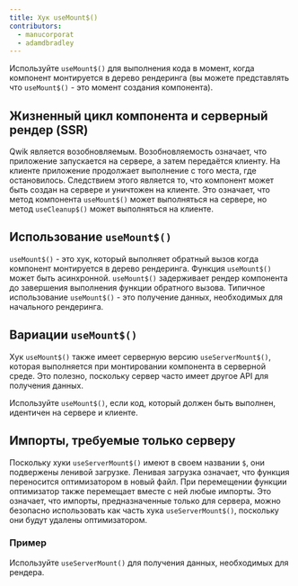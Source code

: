 ```yaml
---
title: Хук useMount$()
contributors:
  - manucorporat
  - adamdbradley
---
```


Используйте `useMount$()` для выполнения кода в момент, когда компонент монтируется в дерево рендеринга (вы можете представлять что `useMount$()` - это момент создания компонента).

## Жизненный цикл компонента и серверный рендер (SSR)

Qwik является возобновляемым. Возобновляемость означает, что приложение запускается на сервере, а затем передаётся клиенту. На клиенте приложение продолжает выполнение с того места, где остановилось. Следствием этого является то, что компонент может быть создан на сервере и уничтожен на клиенте. Это означает, что метод компонента `useMount$()` может выполняться на сервере, но метод `useCleanup$()` может выполняться на клиенте.

## Использование `useMount$()`

`useMount$()` - это хук, который выполняет обратный вызов когда компонент монтируется в дерево рендеринга. Функция `useMount$()` может быть асинхронной. `useMount$()` задерживает рендер компонента до завершения выполнения функции обратного вызова. Типичное использование `useMount$()` - это получение данных, необходимых для начального рендеринга.

## Вариации `useMount$()`

Хук `useMount$()` также имеет серверную версию `useServerMount$()`, которая выполняется при монтировании компонента в серверной среде. Это полезно, поскольку сервер часто имеет другое API для получения данных.

Используйте `useMount$()`, если код, который должен быть выполнен, идентичен на сервере и клиенте.

## Импорты, требуемые только серверу

Поскольку хуки `useServerMount$()` имеют в своем названии `$`, они подвержены ленивой загрузке. Ленивая загрузка означает, что функция переносится оптимизатором в новый файл. При перемещении функции оптимизатор также перемещает вместе с ней любые импорты. Это означает, что импорты, предназначенные только для сервера, можно безопасно использовать как часть хука `useServerMount$()`, поскольку они будут удалены оптимизатором.

### Пример

Используйте `useServerMount()` для получения данных, необходимых для рендера.
